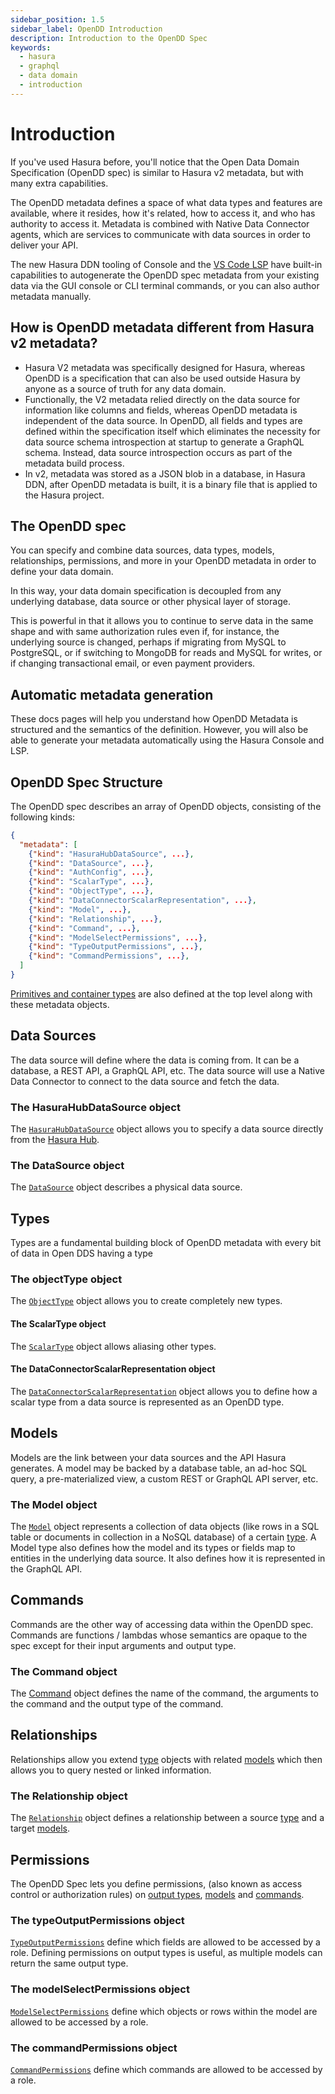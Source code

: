 ```yaml
---
sidebar_position: 1.5
sidebar_label: OpenDD Introduction
description: Introduction to the OpenDD Spec
keywords:
  - hasura
  - graphql
  - data domain
  - introduction
---
```


# Introduction

If you've used Hasura before, you'll notice that the Open Data Domain Specification (OpenDD spec) is similar to
Hasura v2 metadata, but with many extra capabilities.

The OpenDD metadata defines a space of what data types and features are available, where it resides, how it's related,
how to access it, and who has authority to access it. Metadata is combined with Native Data Connector agents,
which are services to communicate with data sources in order to deliver your API.

The new Hasura DDN tooling of Console and the
[VS Code LSP](https://marketplace.visualstudio.com/items?itemName=HasuraHQ.hasura) have built-in capabilities to
autogenerate the OpenDD spec metadata from your existing data via the GUI console or CLI terminal commands, or you
can also author metadata manually.

## How is OpenDD metadata different from Hasura v2 metadata?

- Hasura V2 metadata was specifically designed for Hasura, whereas OpenDD is a specification that can also be
  used outside Hasura by anyone as a source of truth for any data domain.
- Functionally, the V2 metadata relied directly on the data source for information like columns and fields, whereas
  OpenDD metadata is independent of the data source. In OpenDD, all fields and types are defined within the
  specification itself which eliminates the necessity for data source schema introspection at startup to generate a
  GraphQL schema. Instead, data source introspection occurs as part of the metadata build process.
- In v2, metadata was stored as a JSON blob in a database, in Hasura DDN, after OpenDD metadata is built, it is a binary
  file that is applied to the Hasura project.

## The OpenDD spec

You can specify and combine data sources, data types, models, relationships, permissions, and more in your OpenDD
metadata in order to define your data domain.

In this way, your data domain specification is decoupled from any underlying database, data source or other physical
layer of storage.

This is powerful in that it allows you to continue to serve data in the same shape and with same authorization rules
even if, for instance, the underlying source is changed, perhaps if migrating from MySQL to PostgreSQL, or if
switching to MongoDB for reads and MySQL for writes, or if changing transactional email, or even payment providers.

## Automatic metadata generation

These docs pages will help you understand how OpenDD Metadata is structured and the semantics of the
definition. However, you will also be able to generate your metadata automatically using the Hasura Console and LSP.

## OpenDD Spec Structure

The OpenDD spec describes an array of OpenDD objects, consisting of the following kinds:

```json
{
  "metadata": [
    {"kind": "HasuraHubDataSource", ...},
    {"kind": "DataSource", ...},
    {"kind": "AuthConfig", ...},
    {"kind": "ScalarType", ...},
    {"kind": "ObjectType", ...},
    {"kind": "DataConnectorScalarRepresentation", ...},
    {"kind": "Model", ...},
    {"kind": "Relationship", ...},
    {"kind": "Command", ...},
    {"kind": "ModelSelectPermissions", ...},
    {"kind": "TypeOutputPermissions", ...},
    {"kind": "CommandPermissions", ...},
  ]
}
```

[Primitives and container types](/data-domain-modeling/types.mdx#primitive-and-container-types) are also defined at the
top level along with these metadata objects.

## Data Sources

The data source will define where the data is coming from. It can be a database, a REST API, a GraphQL API, etc. The
data source will use a Native Data Connector to connect to the data source and fetch the data.

### The HasuraHubDataSource object

The [`HasuraHubDataSource`](/data-domain-modeling/data-source.mdx) object allows you to specify a data source directly
from the [Hasura Hub](https://hasura.io/hub/).

### The DataSource object

The [`DataSource`](/data-domain-modeling/data-source.mdx) object describes a physical data source.

## Types

Types are a fundamental building block of OpenDD metadata with every bit of data in Open DDS having a type

### The objectType object

The [`ObjectType`](/data-domain-modeling/types.mdx#object-types) object allows you to create completely new types.

#### The ScalarType object

The [`ScalarType`](/data-domain-modeling/types.mdx#scalar-types) object allows aliasing other types.

#### The DataConnectorScalarRepresentation object

The [`DataConnectorScalarRepresentation`](/data-domain-modeling/types.mdx#scalar-type-representation) object allows
you to define how a scalar type from a data source is represented as an OpenDD type.

## Models

Models are the link between your data sources and the API Hasura generates. A model may be backed by a database table,
an ad-hoc SQL query, a pre-materialized view, a custom REST or GraphQL API server, etc.

### The Model object

The [`Model`](/data-domain-modeling/models.mdx) object represents a collection of data objects (like rows in a SQL table
or documents in collection in a NoSQL database) of a certain [type](./types.mdx). A Model type also defines how the
model and its types or fields map to entities in the underlying data source. It also defines how it is represented in
the GraphQL API.

## Commands

Commands are the other way of accessing data within the OpenDD spec. Commands are functions / lambdas whose semantics
are opaque to the spec except for their input arguments and output type.

### The Command object

The [Command](/data-domain-modeling/commands.mdx) object defines the name of the command, the arguments to the
command and the output type of the command.

## Relationships

Relationships allow you extend [type](./types.mdx) objects with related [models](./models.mdx) which then allows you
to query nested or linked information.

### The Relationship object

The [`Relationship`](/data-domain-modeling/relationships.mdx) object defines a relationship between a source
[type](./types.mdx) and a target [models](./models.mdx).

## Permissions

The OpenDD Spec lets you define permissions, (also known as access control or authorization rules) on
[output types](./types.mdx), [models](./models.mdx) and [commands](./commands.mdx).

### The typeOutputPermissions object

[`TypeOutputPermissions`](./permissions.mdx#type-output-permissions) define which fields are allowed to be accessed
by a role. Defining permissions on output types is useful, as multiple models can return the same output type.

### The modelSelectPermissions object

[`ModelSelectPermissions`](./permissions.mdx#model-select-permissions) define which objects or rows within the model
are allowed to be accessed by a role.

### The commandPermissions object

[`CommandPermissions`](./permissions.mdx#command-permissions) define which commands are allowed to be accessed by a role.
